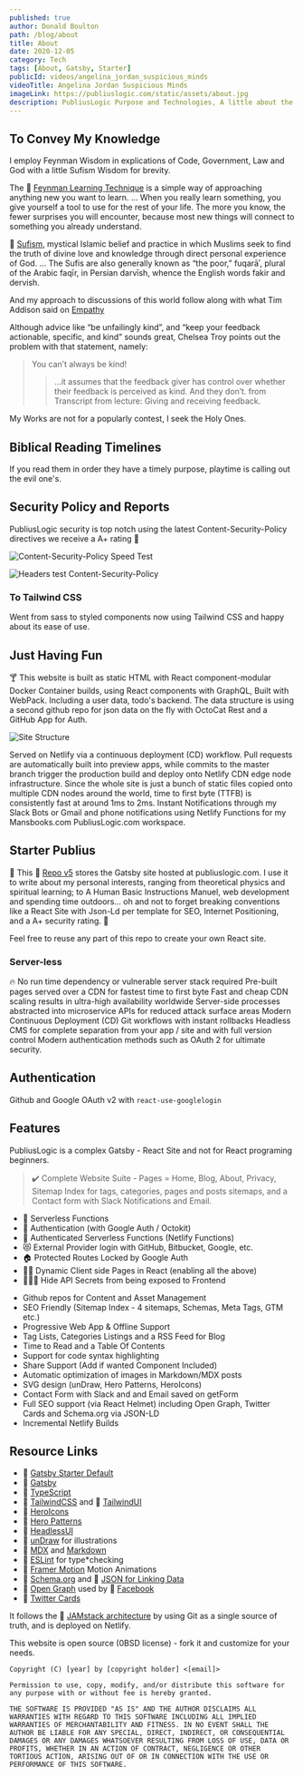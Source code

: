 ```yaml
---
published: true
author: Donald Boulton
path: /blog/about
title: About
date: 2020-12-05
category: Tech
tags: [About, Gatsby, Starter]
publicId: videos/angelina_jordan_suspicious_minds
videoTitle: Angelina Jordan Suspicious Minds
imageLink: https://publiuslogic.com/static/assets/about.jpg
description: PubliusLogic Purpose and Technologies, A little about the Author and some Internet programming tidbits.
---
```


## To Convey My Knowledge

I employ Feynman <Popper tooltipText="Wisdom Is the key to knowledge">Wisdom</Popper> in explications of Code, Government, Law and God with a little <Popper tooltipText="Wisdom according to Sufi">Sufism</Popper> Wisdom for brevity.

The 🔗 [Feynman Learning Technique](https://fs.blog/feynman-learning-technique/) is a simple way of approaching anything new you want to learn. ... When you really learn something, you give yourself a tool to use for the rest of your life. The more you know, the fewer surprises you will encounter, because most new things will connect to something you already understand.

🔗 [Sufism](https://www.theosophical.org/publications/quest-magazine/42-publications/quest-magazine/3894-sufi-practice), mystical Islamic belief and practice in which Muslims seek to find the truth of divine love and knowledge through direct personal experience of God. ... The Sufis are also generally known as “the poor,” fuqarāʾ, plural of the Arabic faqīr, in Persian darvīsh, whence the English words fakir and dervish.

And my approach to discussions of this world follow along with what Tim Addison said on [Empathy](https://tjaddison.com/blog/2021/12/dont-mistake-their-kindness-for-empathy/)

Although advice like “be unfailingly kind”, and “keep your feedback actionable, specific, and kind” sounds great, Chelsea Troy points out the problem with that statement, namely:

<Section>

> You can’t always be kind!
>
> > …it assumes that the feedback giver has control over whether their feedback is perceived as kind. And they don’t. from Transcript from lecture: Giving and receiving feedback.

My Works are not for a popularly contest, I seek the Holy Ones.

</Section>

## Biblical Reading Timelines

<Section>

If you read them in order they have a timely purpose, playtime is calling out the evil one's.

</Section>

<CenterItem>
  <Table />
</CenterItem>

## Security Policy and Reports

<Section>
  PubliusLogic security is top notch using the latest Content-Security-Policy directives we receive a A+ rating 💯
</Section>

<Section>

![Content-Security-Policy Speed Test](../../../static/img/speed-test.jpg)

</Section>

<Section>

![Headers test Content-Security-Policy](../../../static/img/security-report.jpg)

</Section>

### To Tailwind CSS

<Section>Went from sass to styled components now using Tailwind CSS and happy about its ease of use.</Section>

## Just Having Fun

<Section>
  🍸 This website is built as static HTML with React component-modular Docker Container builds, using React components
  with GraphQL, Built with WebPack. Including a user data, todo's backend. The data structure is using a second github repo for json data on the fly with OctoCat Rest and a GitHub App for Auth.
</Section>

<Section>

![Site Structure](../../../static/img/site-driven1.png)

</Section>

<Section>
  Served on Netlify via a continuous deployment (CD) workflow. Pull requests are automatically built into preview apps,
  while commits to the master branch trigger the production build and deploy onto Netlify CDN edge node infrastructure.
  Since the whole site is just a bunch of static files copied onto multiple CDN nodes around the world, time to first
  byte (TTFB) is consistently fast at around 1ms to 2ms. Instant Notifications through my Slack Bots or Gmail and phone
  notifications using Netlify Functions for my Mansbooks.com PubliusLogic.com workspace.
</Section>

## Starter Publius

🚀 This 🔗 [Repo v5](https://github.com/donaldboulton/publiuslogic.com-netlify/) stores the Gatsby site hosted at publiuslogic.com. I use it to write about my personal interests, ranging from theoretical physics and spiritual learning; to A Human Basic Instructions Manuel, web development and spending time outdoors... oh and not to forget breaking conventions like a React Site with Json-Ld per template for SEO, Internet Positioning, and a A+ security rating. 💯

<Section>

Feel free to reuse any part of this repo to create your own React site.

</Section>

### Server-less

<Section>
  🔥 No run time dependency or vulnerable server stack required Pre-built pages served over a CDN for fastest time to
  first byte Fast and cheap CDN scaling results in ultra-high availability worldwide Server-side processes abstracted
  into microservice APIs for reduced attack surface areas Modern Continuous Deployment (CD) Git workflows with instant
  rollbacks Headless CMS for complete separation from your app / site and with full version control Modern authentication
  methods such as OAuth 2 for ultimate security.
</Section>

## Authentication

Github and Google OAuth v2 with `react-use-googlelogin`

## Features

<Section>

PubliusLogic is a complex Gatsby - React Site and not for React programing beginners.

> ✔️ Complete Website Suite - Pages = Home, Blog, About, Privacy, Sitemap Index for tags, categories, pages and posts sitemaps, and a Contact form with Slack Notifications and Email.

- 🚋 Serverless Functions
- 🔏 Authentication (with Google Auth / Octokit)
- 🔐 Authenticated Serverless Functions (Netlify Functions)
- 😻 External Provider login with GitHub, Bitbucket, Google, etc.
- 🏠 Protected Routes Locked by Google Auth
- 👋🏼 Dynamic Client side Pages in React (enabling all the above)
- 🕵🏼‍♂️ Hide API Secrets from being exposed to Frontend

</Section>

<Section>

- Github repos for Content and Asset Management
- SEO Friendly (Sitemap Index - 4 sitemaps, Schemas, Meta Tags, GTM etc.)
- Progressive Web App & Offline Support
- Tag Lists, Categories Listings and a RSS Feed for Blog
- Time to Read and a Table Of Contents
- Support for code syntax highlighting
- Share Support (Add if wanted Component Included)
- Automatic optimization of images in Markdown/MDX posts
- SVG design (unDraw, Hero Patterns, HeroIcons)
- Contact Form with Slack and and Email saved on getForm
- Full SEO support (via React Helmet) including Open Graph, Twitter Cards and Schema.org via JSON-LD
- Incremental Netlify Builds

</Section>

## Resource Links

<Section>

- 🔗 [Gatsby Starter Default](https://github.com/gatsbyjs/gatsby-starter-default)
- 🔗 [Gatsby](https://gatsbyjs.org)
- 🔗 [TypeScript](https://www.typescriptlang.org/)
- 🔗 [TailwindCSS](https://tailwindcss.com) and 🔗 [TailwindUI](https://tailwindui.com)
- 🔗 [HeroIcons](https://heroicons.com/)
- 🔗 [Hero Patterns](https://heropatterns.com/)
- 🔗 [HeadlessUI](https://headlessui.dev/)
- 🔗 [unDraw](https://undraw.co/) for illustrations
- 🔗 [MDX](https://mdxjs.com/) and [Markdown](https://www.markdownguide.org/)
- 🔗 [ESLint](https://eslint.org) for type\*checking
- 🔗 [Framer Motion](https://www.framer.com/motion/) Motion Animations
- 🔗 [Schema.org](https://schema.org/) and 🔗 [JSON for Linking Data](https://json-ld.org/)
- 🔗 [Open Graph](https://ogp.me/) used by 🔗 [Facebook](https://developers.facebook.com/docs/sharing/webmasters/#markup)
- 🔗 [Twitter Cards](https://developer.twitter.com/en/docs/twitter-for-websites/cards/overview/abouts-cards)

</Section>

  It follows the 🔗 [JAMstack architecture](https://jamstack.org) by using Git as a single source of truth, and is deployed
  on Netlify.

<FindOutMore />

<Section>This website is open source (0BSD license) - fork it and customize for your needs.</Section>

```git:title=OBSD-License {1,3,5}
Copyright (C) [year] by [copyright holder] <[email]>

Permission to use, copy, modify, and/or distribute this software for any purpose with or without fee is hereby granted.

THE SOFTWARE IS PROVIDED "AS IS" AND THE AUTHOR DISCLAIMS ALL WARRANTIES WITH REGARD TO THIS SOFTWARE INCLUDING ALL IMPLIED WARRANTIES OF MERCHANTABILITY AND FITNESS. IN NO EVENT SHALL THE AUTHOR BE LIABLE FOR ANY SPECIAL, DIRECT, INDIRECT, OR CONSEQUENTIAL DAMAGES OR ANY DAMAGES WHATSOEVER RESULTING FROM LOSS OF USE, DATA OR PROFITS, WHETHER IN AN ACTION OF CONTRACT, NEGLIGENCE OR OTHER TORTIOUS ACTION, ARISING OUT OF OR IN CONNECTION WITH THE USE OR PERFORMANCE OF THIS SOFTWARE.
```

<Cta />

<WavyHr className="mt-1 mb-1 text-fuchsia-600" />
